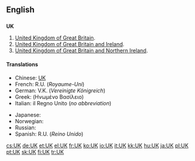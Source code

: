 {{also|.uk|uK|ük}}
==English==

==={{initialism}}===
'''UK'''

# [[United Kingdom of Great Britain]].
# [[United Kingdom of Great Britain and Ireland]].
# [[United Kingdom of Great Britain and Northern Ireland]].

====Translations====
{{trans-top|United Kingdom of Great Britain}}
{{trans-mid}}
{{trans-bottom}}
{{trans-top|United Kingdom of Great Britain and Ireland}}
{{trans-mid}}
{{trans-bottom}}
{{trans-top|United Kingdom of Great Britain and Northern Ireland}}
* Chinese: [[UK]]
* French: R.U. (''Royaume-Uni'') {{m}}
* German: V.K. (''Vereinigte Königreich'') {{n}}
* Greek: {{t|el|ΗΒ|n}} (Ηνωμένο Βασίλειο)
* Italian: il Regno Unito {{m}} (''no abbreviation'')
{{trans-mid}}
* Japanese: {{t+|ja|UK}}
* Norwegian: {{t+|no|Storbritannia}}
* Russian: {{qualifier|no abbreviation exists, see:}} {{t|ru|Соединённое Королевство|sc=Cyrl}}
* Spanish: R.U. (''Reino Unido'') {{m}}
{{trans-bottom}}

[[cs:UK]]
[[de:UK]]
[[et:UK]]
[[el:UK]]
[[fr:UK]]
[[ko:UK]]
[[io:UK]]
[[it:UK]]
[[kk:UK]]
[[hu:UK]]
[[ja:UK]]
[[pl:UK]]
[[pt:UK]]
[[sk:UK]]
[[fi:UK]]
[[tr:UK]]